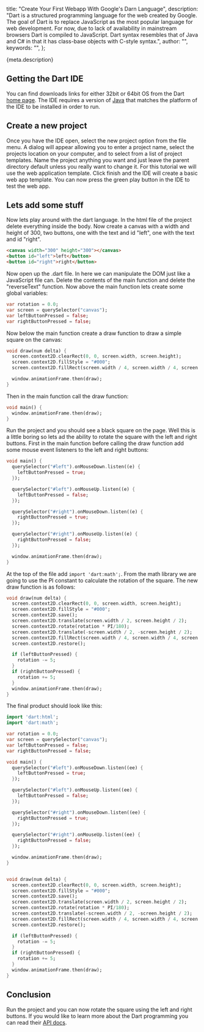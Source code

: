   title: "Create Your First Webapp With Google's Darn Language",
  description:
    "Dart is a structured programming language for the web created by Google. The goal of Dart is to replace JavaScript as the most popular language for web development. For now, due to lack of availability in mainstream browsers Dart is compiled to JavaScript. Dart syntax resembles that of Java and C# in that it has class-base objects with C-style syntax.",
  author: "",
  keywords: "",
};

{meta.description}

## Getting the Dart IDE

You can find downloads links for either 32bit or 64bit OS from the Dart [home page](https://www.dartlang.org/). The IDE requires a version of [Java](https://www.java.com/en/) that matches the platform of the IDE to be installed in order to run.

## Create a new project

Once you have the IDE open, select the new project option from the file menu. A dialog will appear allowing you to enter a project name, select the projects location on your computer, and to select from a list of project templates. Name the project anything you want and just leave the parent directory default unless you really want to change it. For this tutorial we will use the web application template. Click finish and the IDE will create a basic web app template. You can now press the green play button in the IDE to test the web app.

## Lets add some stuff

Now lets play around with the dart language. In the html file of the project delete everything inside the body. Now create a canvas with a width and height of 300, two buttons, one with the text and id "left", one with the text and id "right".

```html
<canvas width="300" height="300"></canvas>
<button id="left">left</button>
<button id="right">right</button>
```

Now open up the .dart file. In here we can manipulate the DOM just like a JavaScript file can. Delete the contents of the main function and delete the "reverseText" function. Now above the main function lets create some global variables:

```dart
var rotation = 0.0;
var screen = querySelector("canvas");
var leftButtonPressed = false;
var rightButtonPressed = false;
```

Now below the main function create a draw function to draw a simple square on the canvas:

```dart
void draw(num delta) {
  screen.context2D.clearRect(0, 0, screen.width, screen.height);
  screen.context2D.fillStyle = "#000";
  screen.context2D.fillRect(screen.width / 4, screen.width / 4, screen.width / 2, screen.width / 2);

  window.animationFrame.then(draw);
}
```

Then in the main function call the draw function:

```dart
void main() {
  window.animationFrame.then(draw);
}
```

Run the project and you should see a black square on the page. Well this is a little boring so lets ad the ability to rotate the square with the left and right buttons. First in the main function before calling the draw function add some mouse event listeners to the left and right buttons:

```dart
void main() {
  querySelector("#left").onMouseDown.listen((e) {
    leftButtonPressed = true;
  });

  querySelector("#left").onMouseUp.listen((e) {
    leftButtonPressed = false;
  });

  querySelector("#right").onMouseDown.listen((e) {
    rightButtonPressed = true;
  });

  querySelector("#right").onMouseUp.listen((e) {
    rightButtonPressed = false;
  });

  window.animationFrame.then(draw);
}
```

At the top of the file add `import 'dart:math';`. From the math library we are going to use the PI constant to calculate the rotation of the square. The new draw function is as follows:

```dart
void draw(num delta) {
  screen.context2D.clearRect(0, 0, screen.width, screen.height);
  screen.context2D.fillStyle = "#000";
  screen.context2D.save();
  screen.context2D.translate(screen.width / 2, screen.height / 2);
  screen.context2D.rotate(rotation * PI/180);
  screen.context2D.translate(-screen.width / 2, -screen.height / 2);
  screen.context2D.fillRect(screen.width / 4, screen.width / 4, screen.width / 2, screen.width / 2);
  screen.context2D.restore();

  if (leftButtonPressed) {
    rotation -= 5;
  }
  if (rightButtonPressed) {
    rotation += 5;
  }
  window.animationFrame.then(draw);
}
```

The final product should look like this:

```dart
import 'dart:html';
import 'dart:math';

var rotation = 0.0;
var screen = querySelector("canvas");
var leftButtonPressed = false;
var rightButtonPressed = false;

void main() {
  querySelector("#left").onMouseDown.listen((ee) {
    leftButtonPressed = true;
  });

  querySelector("#left").onMouseUp.listen((ee) {
    leftButtonPressed = false;
  });

  querySelector("#right").onMouseDown.listen((ee) {
    rightButtonPressed = true;
  });

  querySelector("#right").onMouseUp.listen((ee) {
    rightButtonPressed = false;
  });

  window.animationFrame.then(draw);
}


void draw(num delta) {
  screen.context2D.clearRect(0, 0, screen.width, screen.height);
  screen.context2D.fillStyle = "#000";
  screen.context2D.save();
  screen.context2D.translate(screen.width / 2, screen.height / 2);
  screen.context2D.rotate(rotation * PI/180);
  screen.context2D.translate(-screen.width / 2, -screen.height / 2);
  screen.context2D.fillRect(screen.width / 4, screen.width / 4, screen.width / 2, screen.width / 2);
  screen.context2D.restore();

  if (leftButtonPressed) {
    rotation -= 5;
  }
  if (rightButtonPressed) {
    rotation += 5;
  }
  window.animationFrame.then(draw);
}
```

## Conclusion

Run the project and you can now rotate the square using the left and right buttons. If you would like to learn more about the Dart programming you can read their [API docs](https://api.dartlang.org/apidocs/channels/stable/dartdoc-viewer/home).
